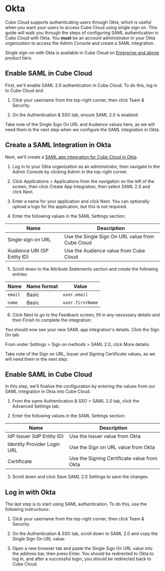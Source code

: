 # Okta

Cube Cloud supports authenticating users through Okta, which is useful when you
want your users to access Cube Cloud using single sign on. This guide will walk
you through the steps of configuring SAML authentication in Cube Cloud with
Okta. You **must** be an account administrator in your Okta organization to
access the Admin Console and create a SAML integration.

<SuccessBox>

Single sign-on with Okta is available in Cube Cloud on
[Enterprise and above](https://cube.dev/pricing) product tiers.

</SuccessBox>

## Enable SAML in Cube Cloud

First, we'll enable SAML 2.0 authentication in Cube Cloud. To do this, log in to
Cube Cloud and

1.  Click your username from the top-right corner, then click <Btn>Team &
    Security</Btn>.

2.  On the <Btn>Authentication & SSO</Btn> tab, ensure <Btn>SAML 2.0</Btn> is
    enabled:

<Screenshot
  alt="Cube Cloud Team Authentication and SSO tab"
  src="https://ucarecdn.com/f5ff1413-f37c-4476-afcc-0ff29e87e80a/"
/>

Take note of the <Btn>Single Sign On URL</Btn> and <Btn>Audience</Btn> values
here, as we will need them in the next step when we configure the SAML
integration in Okta.

## Create a SAML Integration in Okta

Next, we'll create a [SAML app integration for Cube Cloud in
Okta][okta-docs-create-saml-app].

1.  Log in to your Okta organization as an administrator, then navigate to the
    Admin Console by clicking <Btn>Admin</Btn> in the top-right corner.

2.  Click <Btn>Applications > Applications</Btn> from the navigation on the left
    of the screen, then click <Btn>Create App Integration</Btn>, then
    select <Btn>SAML 2.0</Btn> and click <Btn>Next</Btn>.

<Screenshot src="https://ucarecdn.com/16c9a49c-727f-46de-aa06-9534f92d3104/" />

3.  Enter a name for your application and click <Btn>Next</Btn>. You can
    optionally upload a logo for the application, but this is not required.

<Screenshot src="https://ucarecdn.com/693fa44c-fb78-4eda-a25f-fa645f9679e4/" />

4.  Enter the following values in the <Btn>SAML Settings</Btn> section:

| Name                        | Description                                                 |
| --------------------------- | ----------------------------------------------------------- |
| Single sign on URL          | Use the <Btn>Single Sign On URL</Btn> value from Cube Cloud |
| Audience URI (SP Entity ID) | Use the <Btn>Audience</Btn> value from Cube Cloud           |

<Screenshot src="https://ucarecdn.com/f7e49547-e0ad-4fa3-902b-536e5926a0bc/" />

5.  Scroll down to the <Btn>Attribute Statements</Btn> section and create the
    following entries:

| Name    | Name format | Value            |
| ------- | ----------- | ---------------- |
| `email` | Basic       | `user.email`     |
| `name`  | Basic       | `user.firstName` |

<Screenshot src="https://ucarecdn.com/413cc680-68fc-46ac-9124-caed1f61df2f/" />

6.  Click <Btn>Next</Btn> to go to the <Btn>Feedback</Btn> screen, fill in any
    necessary details and then <Btn>Finish</Btn> to complete the integration:

<Screenshot src="https://ucarecdn.com/a6ec09dc-0cd6-46e6-991b-3e158a44ffa4/" />

You should now see your new SAML app integration's details. Click the <Btn>Sign
On</Btn> tab:

<Screenshot src="https://ucarecdn.com/4d262685-4271-4390-b1ea-950df1a107ac/" />

From under <Btn>Settings > Sign on methods > SAML 2.0</Btn>, click <Btn>More
details</Btn>:

<Screenshot src="https://ucarecdn.com/07ed09df-0e14-4f59-9f03-1d880f0f9ddb/" />

Take note of the <Btn>Sign on URL</Btn>, <Btn>Issuer</Btn> and <Btn>Signing
Certificate</Btn> values, as we will need them in the next step.

## Enable SAML in Cube Cloud

In this step, we'll finalise the configuration by entering the values from our
SAML integration in Okta into Cube Cloud.

1.  From the same <Btn>Authentication & SSO > SAML 2.0</Btn> tab, click the
    <Btn>Advanced Settings</Btn> tab:

<Screenshot src="https://ucarecdn.com/5359c52e-69c1-45fa-baf2-d3bb07d72634/" />

2.  Enter the following values in the <Btn>SAML Settings</Btn> section:

| Name                        | Description                                            |
| --------------------------- | ------------------------------------------------------ |
| IdP Issuer (IdP Entity ID)  | Use the <Btn>Issuer</Btn> value from Okta              |
| Identity Provider Login URL | Use the <Btn>Sign on URL</Btn> value from Okta         |
| Certificate                 | Use the <Btn>Signing Certificate</Btn> value from Okta |

3.  Scroll down and click <Btn>Save SAML 2.0 Settings</Btn> to save the changes.

## Log in with Okta

The last step is to start using SAML authentication. To do this, use the
following instructions:

1.  Click your username from the top-right corner, then click <Btn>Team &
    Security</Btn>.

2.  On the <Btn>Authentication & SSO</Btn> tab, scroll down to <Btn>SAML
    2.0</Btn> and copy the <Btn>Single Sign On URL</Btn> value:

<Screenshot
  alt="Cube Cloud Team Authentication and SSO tab"
  src="https://ucarecdn.com/f5ff1413-f37c-4476-afcc-0ff29e87e80a/"
  highlight="inset(54% 3% 39% 3% round 10px)"
/>

3.  Open a new browser tab and paste the <Btn>Single Sign On URL</Btn> value
    into the address bar, then press <Btn>Enter</Btn>. You should be redirected
    to Okta to log in, and after a successful login, you should be redirected
    back to Cube Cloud.

[okta-docs-create-saml-app]:
  https://help.okta.com/en-us/Content/Topics/Apps/Apps_App_Integration_Wizard_SAML.htm
